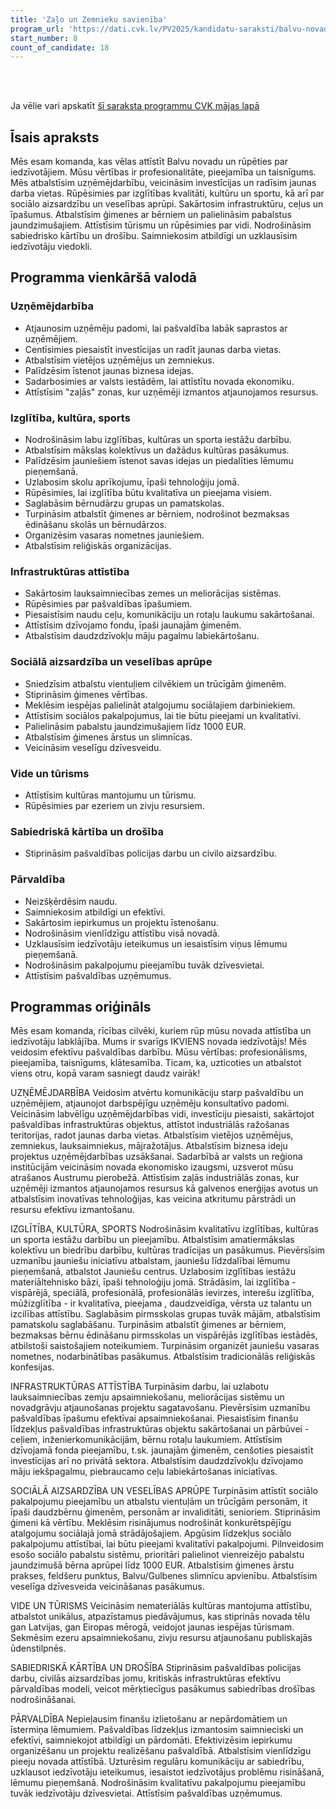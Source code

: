 ```yaml
---
title: 'Zaļo un Zemnieku savienība'
program_url: 'https://dati.cvk.lv/PV2025/kandidatu-saraksti/balvu-novads/zalo-un-zemnieku-savieniba'
start_number: 8
count_of_candidate: 18
---
```



<Badge text="Uzņēmējdarbības atbalsts" variant="note" size="small" /> <Badge text="Izglītības kvalitāte un pieejamība" variant="note" size="small" /> <Badge text="Infrastruktūras attīstība" variant="note" size="small" /> <Badge text="Sociālā aizsardzība" variant="note" size="small" /> <Badge text="Veselības aprūpes pieejamība" variant="note" size="small" />

<br/><br/> 

<Card title='Šis ir mākslīga intelekta ģenerēts apraksts' icon='starlight'>
    Ja vēlie vari apskatīt <a href={frontmatter.program_url} target='_blank'>šī saraksta programmu CVK mājas lapā</a>
    </Card>

## Īsais apraksts

Mēs esam komanda, kas vēlas attīstīt Balvu novadu un rūpēties par iedzīvotājiem. Mūsu vērtības ir profesionalitāte, pieejamība un taisnīgums. Mēs atbalstīsim uzņēmējdarbību, veicināsim investīcijas un radīsim jaunas darba vietas. Rūpēsimies par izglītības kvalitāti, kultūru un sportu, kā arī par sociālo aizsardzību un veselības aprūpi. Sakārtosim infrastruktūru, ceļus un īpašumus. Atbalstīsim ģimenes ar bērniem un palielināsim pabalstus jaundzimušajiem. Attīstīsim tūrismu un rūpēsimies par vidi. Nodrošināsim sabiedrisko kārtību un drošību. Saimniekosim atbildīgi un uzklausīsim iedzīvotāju viedokli.

## Programma vienkāršā valodā

### Uzņēmējdarbība

*   Atjaunosim uzņēmēju padomi, lai pašvaldība labāk saprastos ar uzņēmējiem.
*   Centīsimies piesaistīt investīcijas un radīt jaunas darba vietas.
*   Atbalstīsim vietējos uzņēmējus un zemniekus.
*   Palīdzēsim īstenot jaunas biznesa idejas.
*   Sadarbosimies ar valsts iestādēm, lai attīstītu novada ekonomiku.
*   Attīstīsim "zaļās" zonas, kur uzņēmēji izmantos atjaunojamos resursus.

### Izglītība, kultūra, sports

*   Nodrošināsim labu izglītības, kultūras un sporta iestāžu darbību.
*   Atbalstīsim mākslas kolektīvus un dažādus kultūras pasākumus.
*   Palīdzēsim jauniešiem īstenot savas idejas un piedalīties lēmumu pieņemšanā.
*   Uzlabosim skolu aprīkojumu, īpaši tehnoloģiju jomā.
*   Rūpēsimies, lai izglītība būtu kvalitatīva un pieejama visiem.
*   Saglabāsim bērnudārzu grupas un pamatskolas.
*   Turpināsim atbalstīt ģimenes ar bērniem, nodrošinot bezmaksas ēdināšanu skolās un bērnudārzos.
*   Organizēsim vasaras nometnes jauniešiem.
*   Atbalstīsim reliģiskās organizācijas.

### Infrastruktūras attīstība

*   Sakārtosim lauksaimniecības zemes un meliorācijas sistēmas.
*   Rūpēsimies par pašvaldības īpašumiem.
*   Piesaistīsim naudu ceļu, komunikāciju un rotaļu laukumu sakārtošanai.
*   Attīstīsim dzīvojamo fondu, īpaši jaunajām ģimenēm.
*   Atbalstīsim daudzdzīvokļu māju pagalmu labiekārtošanu.

### Sociālā aizsardzība un veselības aprūpe

*   Sniedzīsim atbalstu vientuļiem cilvēkiem un trūcīgām ģimenēm.
*   Stiprināsim ģimenes vērtības.
*   Meklēsim iespējas palielināt atalgojumu sociālajiem darbiniekiem.
*   Attīstīsim sociālos pakalpojumus, lai tie būtu pieejami un kvalitatīvi.
*   Palielināsim pabalstu jaundzimušajiem līdz 1000 EUR.
*   Atbalstīsim ģimenes ārstus un slimnīcas.
*   Veicināsim veselīgu dzīvesveidu.

### Vide un tūrisms

*   Attīstīsim kultūras mantojumu un tūrismu.
*   Rūpēsimies par ezeriem un zivju resursiem.

### Sabiedriskā kārtība un drošība

*   Stiprināsim pašvaldības policijas darbu un civilo aizsardzību.

### Pārvaldība

*   Neizšķērdēsim naudu.
*   Saimniekosim atbildīgi un efektīvi.
*   Sakārtosim iepirkumus un projektu īstenošanu.
*   Nodrošināsim vienlīdzīgu attīstību visā novadā.
*   Uzklausīsim iedzīvotāju ieteikumus un iesaistīsim viņus lēmumu pieņemšanā.
*   Nodrošināsim pakalpojumu pieejamību tuvāk dzīvesvietai.
*   Attīstīsim pašvaldības uzņēmumus.

## Programmas oriģināls

Mēs esam komanda, rīcības cilvēki, kuriem rūp mūsu novada attīstība un iedzīvotāju labklājība. Mums ir svarīgs IKVIENS novada iedzīvotājs! Mēs veidosim efektīvu pašvaldības darbību. Mūsu vērtības: profesionālisms, pieejamība, taisnīgums, klātesamība.
Ticam, ka, uzticoties un atbalstot viens otru, kopā varam sasniegt daudz vairāk!

UZŅĒMĒJDARBĪBA
Veidosim atvērtu komunikāciju starp pašvaldību un uzņēmējiem, atjaunojot darbspējīgu uzņēmēju konsultatīvo padomi.
Veicināsim labvēlīgu uzņēmējdarbības vidi, investīciju piesaisti, sakārtojot pašvaldības infrastruktūras objektus, attīstot industriālās ražošanas teritorijas, radot jaunas darba vietas.
Atbalstīsim vietējos uzņēmējus, zemniekus, lauksaimniekus, mājražotājus.
Atbalstīsim biznesa ideju projektus uzņēmējdarbības uzsākšanai.
Sadarbībā ar valsts un reģiona institūcijām veicināsim novada ekonomisko izaugsmi, uzsverot mūsu atrašanos Austrumu pierobežā.
Attīstīsim zaļās industriālās zonas, kur uzņēmēji izmantos atjaunojamos resursus kā galvenos enerģijas avotus un atbalstīsim inovatīvas tehnoloģijas, kas veicina atkritumu pārstrādi un resursu efektīvu izmantošanu.

IZGLĪTĪBA, KULTŪRA, SPORTS
Nodrošināsim kvalitatīvu izglītības, kultūras un sporta iestāžu darbību un pieejamību.
Atbalstīsim amatiermākslas kolektīvu un biedrību darbību, kultūras tradīcijas un pasākumus.
Pievērsīsim uzmanību jauniešu iniciatīvu atbalstam, jauniešu līdzdalībai lēmumu pieņemšanā, atbalstot Jauniešu centrus.
Uzlabosim izglītības iestāžu materiāltehnisko bāzi, īpaši tehnoloģiju jomā.
Strādāsim, lai izglītība - vispārējā, speciālā, profesionālā, profesionālās ievirzes, interešu izglītība, mūžizglītība - ir kvalitatīva, pieejama , daudzveidīga, vērsta uz talantu un izcilības attīstību.
Saglabāsim pirmsskolas grupas tuvāk mājām, atbalstīsim pamatskolu saglabāšanu.
Turpināsim atbalstīt ģimenes ar bērniem, bezmaksas bērnu ēdināšanu pirmsskolas un vispārējās izglītības iestādēs, atbilstoši saistošajiem noteikumiem.
Turpināsim organizēt jauniešu vasaras nometnes, nodarbinātības pasākumus.
Atbalstīsim tradicionālās reliģiskās konfesijas.

INFRASTRUKTŪRAS ATTĪSTĪBA
Turpināsim darbu, lai uzlabotu lauksaimniecības zemju apsaimniekošanu, meliorācijas sistēmu un novadgrāvju atjaunošanas projektu sagatavošanu.
Pievērsīsim uzmanību pašvaldības īpašumu efektīvai apsaimniekošanai.
Piesaistīsim finanšu līdzekļus pašvaldības infrastruktūras objektu sakārtošanai un pārbūvei - ceļiem, inženierkomunikācijām, bērnu rotaļu laukumiem.
Attīstīsim dzīvojamā fonda pieejamību, t.sk. jaunajām ģimenēm, cenšoties piesaistīt investīcijas arī no privātā sektora.
Atbalstīsim daudzdzīvokļu dzīvojamo māju iekšpagalmu, piebraucamo ceļu labiekārtošanas iniciatīvas.

SOCIĀLĀ AIZSARDZĪBA UN VESELĪBAS APRŪPE
Turpināsim attīstīt sociālo pakalpojumu pieejamību un atbalstu vientuļām un trūcīgām personām, it īpaši daudzbērnu ģimenēm, personām ar invaliditāti, senioriem.
Stiprināsim ģimeni kā vērtību.
Meklēsim risinājumus nodrošināt konkurētspējīgu atalgojumu sociālajā jomā strādājošajiem.
Apgūsim līdzekļus sociālo pakalpojumu attīstībai, lai būtu pieejami kvalitatīvi pakalpojumi.
Pilnveidosim esošo sociālo pabalstu sistēmu, prioritāri palielinot vienreizējo pabalstu jaundzimušā bērna aprūpei līdz 1000 EUR.
Atbalstīsim ģimenes ārstu prakses, feldšeru punktus, Balvu/Gulbenes slimnīcu apvienību.
Atbalstīsim veselīga dzīvesveida veicināšanas pasākumus.

VIDE UN TŪRISMS
Veicināsim nemateriālās kultūras mantojuma attīstību, atbalstot unikālus, atpazīstamus piedāvājumus, kas stiprinās novada tēlu gan Latvijas, gan Eiropas mērogā, veidojot jaunas iespējas tūrismam.
Sekmēsim ezeru apsaimniekošanu, zivju resursu atjaunošanu publiskajās ūdenstilpnēs.

SABIEDRISKĀ KĀRTĪBA UN DROŠĪBA
Stiprināsim pašvaldības policijas darbu, civilās aizsardzības jomu, kritiskās infrastruktūras efektīvu pārvaldības modeli, veicot mērķtiecīgus pasākumus sabiedrības drošības nodrošināšanai.

PĀRVALDĪBA
Nepieļausim finanšu izlietošanu ar nepārdomātiem un īstermiņa lēmumiem.
Pašvaldības līdzekļus izmantosim saimnieciski un efektīvi, saimniekojot atbildīgi un pārdomāti.
Efektivizēsim iepirkumu organizēšanu un projektu realizēšanu pašvaldībā.
Atbalstīsim vienlīdzīgu pieeju novada attīstībā.
Uzturēsim regulāru komunikāciju ar sabiedrību, uzklausot iedzīvotāju ieteikumus, iesaistot iedzīvotājus problēmu risināšanā, lēmumu pieņemšanā.
Nodrošināsim kvalitatīvu pakalpojumu pieejamību tuvāk iedzīvotāju dzīvesvietai.
Attīstīsim pašvaldības uzņēmumus.
